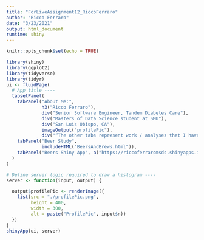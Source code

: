 ```yaml
---
title: "ForLiveAssignment12_RiccoFerraro"
author: "Ricco Ferraro"
date: "3/23/2021"
output: html_document
runtime: shiny
---
```




```r
knitr::opts_chunk$set(echo = TRUE)
```


```r
library(shiny)
library(ggplot2)
library(tidyverse)
library(tidyr)
ui <- fluidPage(
  # App title ----
  tabsetPanel(
    tabPanel("About Me:",
             h3("Ricco Ferraro"), 
             div("Senior Software Engineer, Tandem Diabetes Care"), 
             div("Masters of Data Science student at SMU"), 
             div("San Luis Obispo, CA"), 
             imageOutput("profilePic"), 
             div("“The other tabs represent work / analyses that I have completed.  Please check them out!”")),
    tabPanel("Beer Study", 
             includeHTML("BeersAndBrews.html")),
    tabPanel("Beers Shiny App", a("https://riccoferraromsds.shinyapps.io/ShinnyApp/"))
  )
)

# Define server logic required to draw a histogram ----
server <- function(input, output) {

  output$profilePic <- renderImage({
    list(src = "./profilePic.png",
         height = 400,
         width = 300,
         alt = paste("ProfilePic", input$n))
  })
}
shinyApp(ui, server)
```


